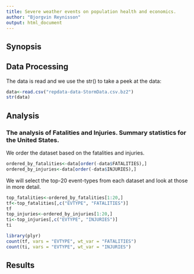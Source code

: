 ```yaml
---
title: Severe weather events on population health and economics.
author: "Bjorgvin Reynisson"
output: html_document
---
```


## Synopsis

## Data Processing

The data is read and we use the str() to take a peek at the data:

```r
data<-read.csv("repdata-data-StormData.csv.bz2")
str(data)
```

## Analysis

### The analysis of Fatalities and Injuries. Summary statistics for the United States.
We order the dataset based on the fatalities and injuries.

```r
ordered_by_fatalities<-data[order(-data$FATALITIES),]
ordered_by_injuries<-data[order(-data$INJURIES),]
```

We will select the top-20 event-types from each dataset and look at those in more detail.

```r
top_fatalities<-ordered_by_fatalities[1:20,]
tf<-top_fatalities[,c("EVTYPE", "FATALITIES")]
tf
top_injuries<-ordered_by_injuries[1:20,]
ti<-top_injuries[,c("EVTYPE", "INJURIES")]
ti
```

```r
library(plyr)
count(tf, vars = "EVTYPE", wt_var = "FATALITIES")
count(ti, vars = "EVTYPE", wt_var = "INJURIES")

```


## Results
